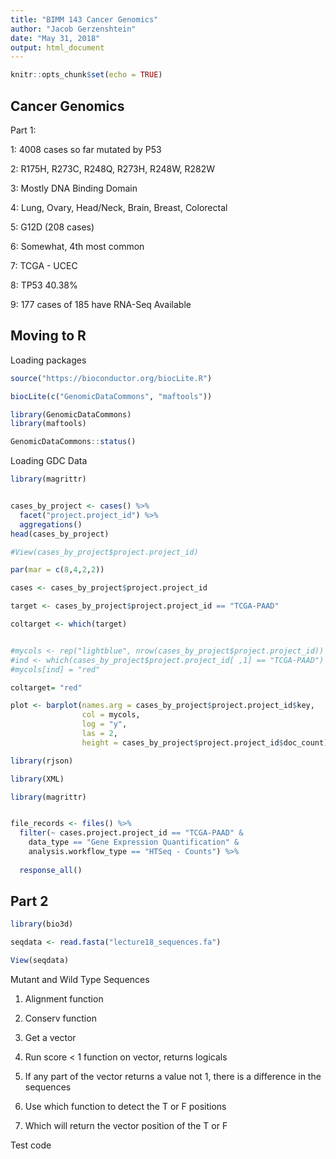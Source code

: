 ```yaml
---
title: "BIMM 143 Cancer Genomics"
author: "Jacob Gerzenshtein"
date: "May 31, 2018"
output: html_document
---
```


```r
knitr::opts_chunk$set(echo = TRUE)
```

## Cancer Genomics 

Part 1:

1: 4008 cases so far mutated by P53

2: R175H, R273C, R248Q, R273H, R248W, R282W

3: Mostly DNA Binding Domain

4: Lung, Ovary, Head/Neck, Brain, Breast, Colorectal 

5: G12D (208 cases)

6: Somewhat, 4th most common

7: TCGA - UCEC

8: TP53 40.38%

9: 177 cases of 185 have RNA-Seq Available 

## Moving to R

Loading packages

```r
source("https://bioconductor.org/biocLite.R")

biocLite(c("GenomicDataCommons", "maftools"))
```

```r
library(GenomicDataCommons)
library(maftools)
```

```r
GenomicDataCommons::status()
```

Loading GDC Data

```r

library(magrittr)


cases_by_project <- cases() %>%
  facet("project.project_id") %>%
  aggregations()
head(cases_by_project)
```


```r
#View(cases_by_project$project.project_id)

par(mar = c(8,4,2,2))

cases <- cases_by_project$project.project_id

target <- cases_by_project$project.project_id == "TCGA-PAAD"

coltarget <- which(target)


#mycols <- rep("lightblue", nrow(cases_by_project$project.project_id))
#ind <- which(cases_by_project$project.project_id[ ,1] == "TCGA-PAAD")
#mycols[ind] = "red"

coltarget= "red"

plot <- barplot(names.arg = cases_by_project$project.project_id$key,
                col = mycols,
                log = "y", 
                las = 2,
                height = cases_by_project$project.project_id$doc_count)
```

```r

library(rjson)

library(XML)

library(magrittr)


file_records <- files() %>%
  filter(~ cases.project.project_id == "TCGA-PAAD" &
    data_type == "Gene Expression Quantification" &
    analysis.workflow_type == "HTSeq - Counts") %>%
 
  response_all()
```


## Part 2

```r
library(bio3d)

seqdata <- read.fasta("lecture18_sequences.fa")

View(seqdata)
```

Mutant and Wild Type Sequences

  1. Alignment function
  
  2. Conserv function
  
  3. Get a vector
  
  4. Run score < 1 function on vector, returns logicals 
  
  5. If any part of the vector returns a value not 1, there is a difference in the sequences
  
  6. Use which function to detect the T or F positions 
  
  7. Which will return the vector position of the T or F
  
Test code